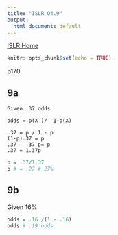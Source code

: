 ```yaml
---
title: "ISLR Q4.9"
output:
  html_document: default
---
```

[ISLR Home](../index.html)

```r
knitr::opts_chunk$set(echo = TRUE)
```

p170


## 9a
```
Given .37 odds

odds = p(X )/  1−p(X)

.37 = p / 1 - p
(1-p).37 = p
.37 - .37 p= p
.37 = 1.37p
```

```r
p = .37/1.37
p # = .27 # 27%
```

## 9b

Given 16%
```r
odds = .16 /(1 - .16)
odds # .19 odds
```


